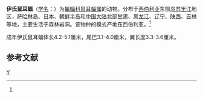 {{Speciesbox 
| genus = Myotis
| species = ikonnikovi
| status = LC 
| status_system = iucn3.1 
| status_ref = <ref name=iucn>{{IUCN2008| assessors = Stubbe, M., Ariunbold, J., Buuveibaatar, V., Dorjderem, S., Monkhzul, Ts., Otgonbaatar, M. & Tsogbadrakh, M. | year = 2008 | id = 14168 | title = Myotis ikonnikovi |downloaded = 2009-4-29}}</ref>
| authority = (Ognev, 1912)<ref name='id262'>{{cite web| url =http://www.bioinfo.cn/db05/BjdwSpecies.php?action=view&id=262| title =伊氏鼠耳蝠| work =《中国动物物种编目数据库》| publisher =中国科学院微生物研究所| author =中国科学院动物研究所| accessdate =2009-03-27| deadurl =yes| archiveurl =https://web.archive.org/web/20160305103906/http://www.bioinfo.cn/db05/BjdwSpecies.php?action=view&id=262| archivedate =2016-03-05}}</ref>
| synonyms = 
<span style="font-size:smaller;">
*Myotis fujiensis （Imaizumi, 1954）
*Myotis hosonoi （Imaizumi, 1954）
*Myotis ozensis （Imaizumi, 1954）
*Myotis yesoensis （Yoshiyuki, 1984）
</span>
}}

'''伊氏鼠耳蝠'''（[[学名|学名]]：{{lang|la|''Myotis ikonnikovi''}}）为[[蝙蝠科|蝙蝠科]][[鼠耳蝠属|鼠耳蝠属]]的动物。分布于[[西伯利亚|西伯利亚]]东部[[乌苏里江|乌苏里江]]地区，[[萨哈林岛|萨哈林岛]]、[[日本|日本]]、[[朝鲜半岛|朝鲜半岛]]和[[中国大陆|中国大陆]]北部[[甘肃|甘肃]]、[[黑龙江|黑龙江]]、[[辽宁|辽宁]]、[[陕西|陕西]]、[[吉林|吉林]]等地，主要生活于森林岩洞。该物种的模式产地在西伯利亚。<ref name='id262'/>

成年伊氏鼠耳蝠体长4.2-5.1厘米，尾巴3.1-4.0厘米，翼长度3.3-3.6厘米。

== 参考文献 ==
{{reflist}}
{{Wikispecies|Myotis ikonnikovi}}
{{Taxonbar|from=Q1830564}}

[[Category:鼠耳蝠属|Y]]